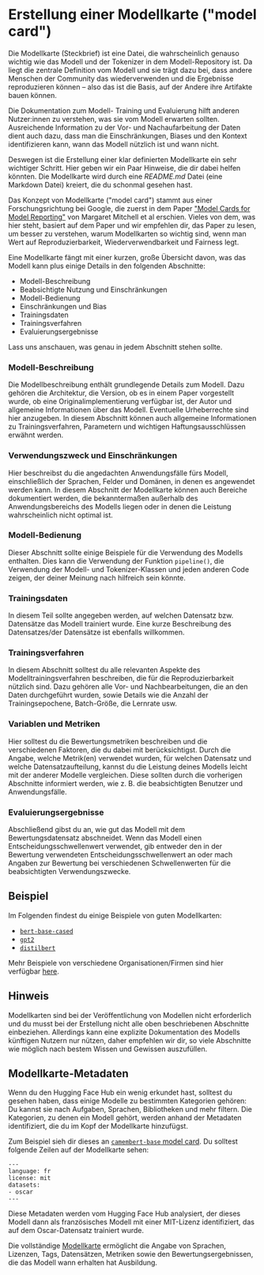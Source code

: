 # Erstellung einer Modellkarte ("model card")

<CourseFloatingBanner
    chapter={4}
    classNames="absolute z-10 right-0 top-0"
/>

Die Modellkarte (Steckbrief) ist eine Datei, die wahrscheinlich genauso wichtig wie das Modell und der Tokenizer in dem Modell-Repository ist.
Da liegt die zentrale Definition vom Modell und sie trägt dazu bei, dass andere Menschen der Community das wiederverwenden und die Ergebnisse reproduzieren können – also das ist die Basis, auf der Andere ihre Artifakte bauen können.

Die Dokumentation zum Modell- Training und Evaluierung hilft anderen Nutzer:innen zu verstehen, was sie vom Modell erwarten sollten.
Ausreichende Information zu der Vor- und Nachaufarbeitung der Daten dient auch dazu, dass man die Einschränkungen, Biases und den Kontext identifizieren kann, wann das Modell nützlich ist und wann nicht.

Deswegen ist die Erstellung einer klar definierten Modellkarte ein sehr wichtiger Schritt. Hier geben wir ein Paar Hinweise, die dir dabei helfen könnten. Die Modellkarte wird durch eine *README.md* Datei (eine Markdown Datei) kreiert, die du schonmal gesehen hast.

Das Konzept von Modellkarte ("model card") stammt aus einer Forschungsrichtung bei Google, die zuerst in dem Paper ["Model Cards for Model Reporting"](https://arxiv.org/abs/1810.03993) von Margaret Mitchell et al erschien. Vieles von dem, was hier steht, basiert auf dem Paper und wir empfehlen dir, das Paper zu lesen, um besser zu verstehen, warum Modellkarten so wichtig sind, wenn man Wert auf Reproduzierbarkeit, Wiederverwendbarkeit und Fairness legt.

Eine Modellkarte fängt mit einer kurzen, große Übersicht davon, was das Modell kann plus einige Details in den folgenden Abschnitte:

- Modell-Beschreibung
- Beabsichtigte Nutzung und Einschränkungen
- Modell-Bedienung
- Einschränkungen und Bias
- Trainingsdaten
- Trainingsverfahren
- Evaluierungsergebnisse

Lass uns anschauen, was genau in jedem Abschnitt stehen sollte.

### Modell-Beschreibung

Die Modellbeschreibung enthält grundlegende Details zum Modell. Dazu gehören die Architektur, die Version, ob es in einem Paper vorgestellt wurde, ob eine Originalimplementierung verfügbar ist, der Autor und allgemeine Informationen über das Modell. Eventuelle Urheberrechte sind hier anzugeben. In diesem Abschnitt können auch allgemeine Informationen zu Trainingsverfahren, Parametern und wichtigen Haftungsausschlüssen erwähnt werden.

### Verwendungszweck und Einschränkungen

Hier beschreibst du die angedachten Anwendungsfälle fürs Modell, einschließlich der Sprachen, Felder und Domänen, in denen es angewendet werden kann. In diesem Abschnitt der Modellkarte können auch Bereiche dokumentiert werden, die bekanntermaßen außerhalb des Anwendungsbereichs des Modells liegen oder in denen die Leistung wahrscheinlich nicht optimal ist.

### Modell-Bedienung

Dieser Abschnitt sollte einige Beispiele für die Verwendung des Modells enthalten. Dies kann die Verwendung der Funktion `pipeline()`, die Verwendung der Modell- und Tokenizer-Klassen und jeden anderen Code zeigen, der deiner Meinung nach hilfreich sein könnte.


### Trainingsdaten

In diesem Teil sollte angegeben werden, auf welchen Datensatz bzw. Datensätze das Modell trainiert wurde. Eine kurze Beschreibung des Datensatzes/der Datensätze ist ebenfalls willkommen.

### Trainingsverfahren

In diesem Abschnitt solltest du alle relevanten Aspekte des Modelltrainingsverfahren beschreiben, die für die Reproduzierbarkeit nützlich sind. Dazu gehören alle Vor- und Nachbearbeitungen, die an den Daten durchgeführt wurden, sowie Details wie die Anzahl der Trainingsepochene, Batch-Größe, die Lernrate usw.

### Variablen und Metriken

Hier solltest du die Bewertungsmetriken beschreiben und die verschiedenen Faktoren, die du dabei mit berücksichtigst. Durch die Angabe, welche Metrik(en) verwendet wurden, für welchen Datensatz und welche Datensatzaufteilung, kannst du die Leistung deines Modells leicht mit der anderer Modelle vergleichen. Diese sollten durch die vorherigen Abschnitte informiert werden, wie z. B. die beabsichtigten Benutzer und Anwendungsfälle.

### Evaluierungsergebnisse

Abschließend gibst du an, wie gut das Modell mit dem Bewertungsdatensatz abschneidet. Wenn das Modell einen Entscheidungsschwellenwert verwendet, gib entweder den in der Bewertung verwendeten Entscheidungsschwellenwert an oder mach Angaben zur Bewertung bei verschiedenen Schwellenwerten für die beabsichtigten Verwendungszwecke.

## Beispiel

Im Folgenden findest du einige Beispiele von guten Modellkarten:

- [`bert-base-cased`](https://huggingface.co/bert-base-cased)
- [`gpt2`](https://huggingface.co/gpt2)
- [`distilbert`](https://huggingface.co/distilbert-base-uncased)


Mehr Beispiele von verschiedene Organisationen/Firmen sind hier verfügbar [here](https://github.com/huggingface/model_card/blob/master/examples.md).

## Hinweis

Modellkarten sind bei der Veröffentlichung von Modellen nicht erforderlich und du musst bei der Erstellung nicht alle oben beschriebenen Abschnitte einbeziehen. Allerdings kann eine explizite Dokumentation des Modells künftigen Nutzern nur nützen, daher empfehlen wir dir, so viele Abschnitte wie möglich nach bestem Wissen und Gewissen auszufüllen.

## Modellkarte-Metadaten

Wenn du den Hugging Face Hub ein wenig erkundet hast, solltest du gesehen haben, dass einige Modelle zu bestimmten Kategorien gehören: Du kannst sie nach Aufgaben, Sprachen, Bibliotheken und mehr filtern. Die Kategorien, zu denen ein Modell gehört, werden anhand der Metadaten identifiziert, die du im Kopf der Modellkarte hinzufügst.

Zum Beispiel sieh dir dieses an [`camembert-base` model card](https://huggingface.co/camembert-base/blob/main/README.md). Du solltest folgende Zeilen auf der Modellkarte sehen:

```
---
language: fr
license: mit
datasets:
- oscar
---
```

Diese Metadaten werden vom Hugging Face Hub analysiert, der dieses Modell dann als französisches Modell mit einer MIT-Lizenz identifiziert, das auf dem Oscar-Datensatz trainiert wurde.

Die vollständige [Modellkarte](https://github.com/huggingface/hub-docs/blame/main/modelcard.md) ermöglicht die Angabe von Sprachen, Lizenzen, Tags, Datensätzen, Metriken sowie den Bewertungsergebnissen, die das Modell wann erhalten hat Ausbildung.

